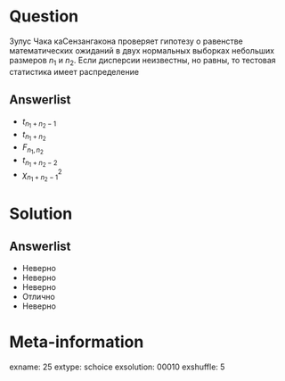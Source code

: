 Question
========
Зулус Чака каСензангакона проверяет гипотезу  о равенстве математических ожиданий в двух нормальных выборках небольших размеров $n_1$   и  $n_2$. Если дисперсии неизвестны, но равны, то тестовая статистика имеет распределение
 

Answerlist
----------
*  $t_{n_1+n_2-1}$
*  $t_{n_1+n_2}$
*  $F_{n_1,n_2}$
*  $t_{n_1+n_2-2}$
*  $\chi^2_{n_1+n_2-1}$

Solution
========

Answerlist
----------
*  Неверно
*  Неверно
*  Неверно
*  Отлично
*  Неверно

Meta-information
================
exname: 25
extype: schoice
exsolution: 00010
exshuffle: 5

